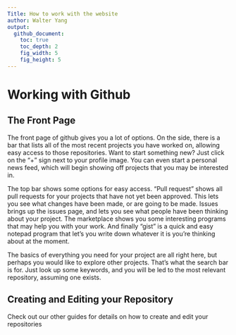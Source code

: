 ```yaml
---
Title: How to work with the website
author: Walter Yang
output:
  github_document:
    toc: true
    toc_depth: 2
    fig_width: 5
    fig_height: 5
---
```

# Working with Github
## The Front Page
 
The front page of github gives you a lot of options.  On the side, there is a bar that lists all of the most recent projects you have worked on, allowing easy access to those repositories.  Want to start something new?  Just click on the “+” sign next to your profile image.  You can even start a personal news feed, which will begin showing off projects that you may be interested in.
 
The top bar shows some options for easy access.  “Pull request” shows all pull requests for your projects that have not yet been approved.  This lets you see what changes have been made, or are going to be made.  Issues brings up the issues page, and lets you see what people have been thinking about your project.  The marketplace shows you some interesting programs that may help you with your work.  And finally “gist” is a quick and easy notepad program that let’s you write down whatever it is you’re thinking about at the moment.
 
The basics of everything you need for your project are all right here, but perhaps you would like to explore other projects.  That’s what the search bar is for.  Just look up some keywords, and you will be led to the most relevant repository, assuming one exists.

## Creating and Editing your Repository

Check out our other guides for details on how to create and edit your repositories
